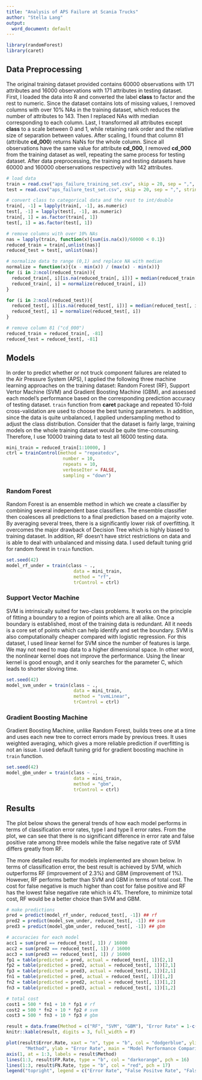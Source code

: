 ```yaml
---
title: "Analysis of APS Failure at Scania Trucks"
author: "Stella Lang"
output:
  word_document: default
---
```


```r
library(randomForest)
library(caret)
```

## Data Preprocessing

The original training dataset provided contains 60000 observations with 171 attributes and 16000 observations with 171 attributes in testing dataset. First, I loaded the data into R and converted the label **class** to factor and the rest to numeric. Since the dataset contains lots of missing values, I removed columns with over 10% NAs in the training dataset, which reduces the number of attributes to 143. Then I replaced NAs with median corresponding to each column. Last, I transformed all attributes except **class** to a scale between 0 and 1, while retaining rank order and the relative size of separation between values. After scaling, I found that column 81 (attribute **cd_000**) returns NaNs for the whole column. Since all observations have the same value for attribute **cd_000**, I removed **cd_000** from the training dataset as well, repeating the same process for testing dataset. After data preprocessing, the training and testing datasets have 60000 and 160000 oberservations respectively with 142 attributes.

```r
# load data
train = read.csv("aps_failure_training_set.csv", skip = 20, sep = ",", stringsAsFactors = FALSE)
test = read.csv("aps_failure_test_set.csv", skip = 20, sep = ",", stringsAsFactors = FALSE)

# convert class to categorical data and the rest to int/double
train[, -1] = lapply(train[, -1], as.numeric)
test[, -1] = lapply(test[, -1], as.numeric)
train[, 1] = as.factor(train[, 1])
test[, 1] = as.factor(test[, 1])

# remove columns with over 10% NAs
nas = lapply(train, function(x){sum(is.na(x))/60000 < 0.1})
reduced_train = train[,unlist(nas)]
reduced_test = test[, unlist(nas)]

# normalize data to range (0,1) and replace NA with median
normalize = function(x){(x - min(x)) / (max(x) - min(x))}
for (i in 2:ncol(reduced_train)){
  reduced_train[, i][is.na(reduced_train[, i])] = median(reduced_train[, i], na.rm = TRUE)
  reduced_train[, i] = normalize(reduced_train[, i])
}

for (i in 2:ncol(reduced_test)){
  reduced_test[, i][is.na(reduced_test[, i])] = median(reduced_test[, i], na.rm = TRUE)
  reduced_test[, i] = normalize(reduced_test[, i])
}

# remove column 81 ("cd_000") 
reduced_train = reduced_train[, -81]
reduced_test = reduced_test[, -81]
```

## Models

In order to predict whether or not truck component failures are related to the Air Pressure System (APS), I applied the following three machine learning approaches on the training dataset: Random Forest (RF), Support Vertor Machine (SVM) and Gradient Boosting Machine (GBM), and assessed each model’s performance based on the corresponding prediction accuracy of testing dataset. `train` function from **caret** package and repeated 10-fold cross-validation are used to choose the best tuning parameters. In addition, since the data is quite unbalanced, I applied undersampling method to adjust the class distribution. Consider that the dataset is fairly large, training models on the whole training dataset would be quite time-consuming. Therefore, I use 10000 training data to test all 16000 testing data.

```r
mini_train = reduced_train[1:10000, ]
ctrl = trainControl(method = "repeatedcv", 
                     number = 10, 
                     repeats = 10, 
                     verboseIter = FALSE,
                     sampling = "down")
```

### Random Forest

Random Forest is an ensemble method in which we create a classifier by combining several independent base classifiers. The ensemble classifier then coalesces all predictions to a final prediction based on a majority vote. By averaging several trees, there is a significantly lower risk of overfitting. It overcomes the major drawback of Decision Tree which is highly biased to training dataset. In addition, RF doesn't have strict restrictions on data and is able to deal with unbalanced and missing data. I used default tuning grid for random forest in `train` function.

```r
set.seed(42)
model_rf_under = train(class ~ .,
                         data = mini_train,
                         method = "rf",
                         trControl = ctrl)
```


### Support Vector Machine

SVM is intrinsically suited for two-class problems. It works on the principle of fitting a boundary to a region of points which are all alike. Once a boundary is established, most of the training data is redundant. All it needs is a core set of points which can help identify and set the boundary. SVM is also computationally cheaper compared with logistic regression. For this dataset, I used linear kernel for SVM since the number of features is large. We may not need to map data to a higher dimensional space. In other word, the nonlinear kernel does not improve the performance. Using the linear kernel is good enough, and it only searches for the parameter C, which leads to shorter sloving time.

```r
set.seed(42)
model_svm_under = train(class ~ .,
                         data = mini_train,
                         method = "svmLinear",
                         trControl = ctrl)
```

### Gradient Boosting Machine

Gradient Boosting Machine, unlike Random Forest, builds trees one at a time and uses each new tree to correct errors made by previous trees. It uses weighted averaging, which gives a more reliable prediction if overfitting is not an issue. I used default tuning grid for gradient boosting machine in `train` function.

```r
set.seed(42)
model_gbm_under = train(class ~ .,
                         data = mini_train,
                         method = "gbm",
                         trControl = ctrl)
```

## Results

The plot below shows the general trends of how each model performs in terms of classification error rates, type I and type II error rates. From the plot, we can see that there is no significant difference in error rate and false positive rate among three models while the false negative rate of SVM differs greatly from RF.

The more detailed results for models implemented are shown below. In terms of classification error, the best result is achieved by SVM, which outperforms RF (improvement of 2.3%) and GBM (improvement of 1%). However, RF performs better than SVM and GBM in terms of total cost. The cost for false negative is much higher than cost for false positive and RF has the lowest false negative rate which is 4%. Therefore, to minimize total cost, RF would be a better choice than SVM and GBM.

```r
# make predictions
pred = predict(model_rf_under, reduced_test[, -1]) ## rf
pred2 = predict(model_svm_under, reduced_test[, -1]) ## svm
pred3 = predict(model_gbm_under, reduced_test[, -1]) ## gbm

# accuracies for each model
acc1 = sum(pred == reduced_test[, 1]) / 16000
acc2 = sum(pred2 == reduced_test[, 1]) / 16000
acc3 = sum(pred3 == reduced_test[, 1]) / 16000
fp1 = table(predicted = pred, actual = reduced_test[, 1])[2,1]
fp2 = table(predicted = pred2, actual = reduced_test[, 1])[2,1]
fp3 = table(predicted = pred3, actual = reduced_test[, 1])[2,1]
fn1 = table(predicted = pred, actual = reduced_test[, 1])[1,2]
fn2 = table(predicted = pred2, actual = reduced_test[, 1])[1,2]
fn3 = table(predicted = pred3, actual = reduced_test[, 1])[1,2]

# total cost
cost1 = 500 * fn1 + 10 * fp1 # rf
cost2 = 500 * fn2 + 10 * fp2 # svm
cost3 = 500 * fn3 + 10 * fp3 # gbm

result = data.frame(Method = c("RF", "SVM", "GBM"), "Error Rate" = 1-c(acc1, acc2, acc3), "False Positive" = c(fp1, fp2, fp3), "FP Rate" = c(fp1, fp2, fp3)/sum(reduced_test[,1]=="neg"), "False Negative" = c(fn1, fn2, fn3),"FN Rate" = c(fn1, fn2, fn3)/sum(reduced_test[,1]=="pos"), Cost = c(cost1, cost2, cost3))
knitr::kable(result, digits = 3, full_width = F)

plot(result$Error.Rate, xaxt = "n", type = "b", col = "dodgerblue", ylim = c(0, 0.12), xlab =
       "Method", ylab = "Error Rate", main = "Model Performance Comparison", cex = 1, pch = 15)
axis(1, at = 1:3, labels = result$Method)
lines(1:3, result$FP.Rate, type = "b", col = "darkorange", pch = 16)
lines(1:3, result$FN.Rate, type = "b", col = "red", pch = 17)
legend("topright", legend = c("Error Rate", "False Positve Rate", "False Negative Rate"), col = c("dodgerblue","darkorange","red"), pch = c(15, 16, 17), cex = 0.8, pt.cex = 1)
```

